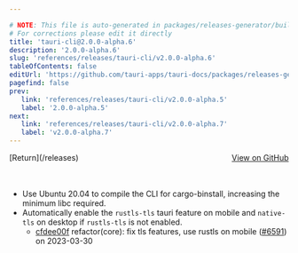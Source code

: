 ```yaml
---

# NOTE: This file is auto-generated in packages/releases-generator/build.ts
# For corrections please edit it directly
title: 'tauri-cli@2.0.0-alpha.6'
description: '2.0.0-alpha.6'
slug: 'references/releases/tauri-cli/v2.0.0-alpha.6'
tableOfContents: false
editUrl: 'https://github.com/tauri-apps/tauri-docs/packages/releases-generator/build.ts'
pagefind: false
prev:
   link: 'references/releases/tauri-cli/v2.0.0-alpha.5'
   label: '2.0.0-alpha.5'
next:
   link: 'references/releases/tauri-cli/v2.0.0-alpha.7'
   label: 'v2.0.0-alpha.7'
---
```


<div style="margin-bottom:3rem; display: flex; justify-content: space-between; align-items: center"><span>[Return](/releases)</span><span><a href="https://github.com/tauri-apps/tauri/releases/tag/tauri-cli-v2.0.0-alpha.6">View on GitHub</a></span></div>

- Use Ubuntu 20.04 to compile the CLI for cargo-binstall, increasing the minimum libc required.
- Automatically enable the `rustls-tls` tauri feature on mobile and `native-tls` on desktop if `rustls-tls` is not enabled.
  - [cfdee00f](https://www.github.com/tauri-apps/tauri/commit/cfdee00f2b1455a9719bc44823fdaeabbe4c1cb2) refactor(core): fix tls features, use rustls on mobile ([#6591](https://www.github.com/tauri-apps/tauri/pull/6591)) on 2023-03-30

